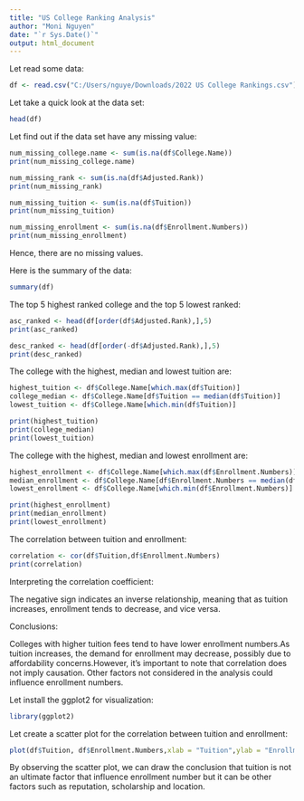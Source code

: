 ```yaml
---
title: "US College Ranking Analysis"
author: "Moni Nguyen"
date: "`r Sys.Date()`"
output: html_document
---
```


Let read some data:

```r
df <- read.csv("C:/Users/nguye/Downloads/2022 US College Rankings.csv")
```

Let take a quick look at the data set:

```r
head(df)
```

Let find out if the data set have any missing value:

```r
num_missing_college.name <- sum(is.na(df$College.Name))
print(num_missing_college.name)

num_missing_rank <- sum(is.na(df$Adjusted.Rank))
print(num_missing_rank)

num_missing_tuition <- sum(is.na(df$Tuition))
print(num_missing_tuition)

num_missing_enrollment <- sum(is.na(df$Enrollment.Numbers))
print(num_missing_enrollment)
```

Hence, there are no missing values.

Here is the summary of the data:

```r
summary(df)
```

The top 5 highest ranked college and the top 5 lowest ranked:
```r
asc_ranked <- head(df[order(df$Adjusted.Rank),],5)
print(asc_ranked)

desc_ranked <- head(df[order(-df$Adjusted.Rank),],5)
print(desc_ranked)
```


The college with the highest, median and lowest tuition are:

```r
highest_tuition <- df$College.Name[which.max(df$Tuition)]
college_median <- df$College.Name[df$Tuition == median(df$Tuition)]
lowest_tuition <- df$College.Name[which.min(df$Tuition)]

print(highest_tuition)
print(college_median)
print(lowest_tuition)
```

The college with the highest, median and lowest enrollment are:
```r
highest_enrollment <- df$College.Name[which.max(df$Enrollment.Numbers)]
median_enrollment <- df$College.Name[df$Enrollment.Numbers == median(df$Enrollment.Numbers)]
lowest_enrollment <- df$College.Name[which.min(df$Enrollment.Numbers)]

print(highest_enrollment)
print(median_enrollment)
print(lowest_enrollment)
```

The correlation between tuition and enrollment:

```r
correlation <- cor(df$Tuition,df$Enrollment.Numbers)
print(correlation)
```
Interpreting the correlation coefficient:

The negative sign indicates an inverse relationship, meaning that as tuition increases, enrollment tends to decrease, and vice versa.

Conclusions:

Colleges with higher tuition fees tend to have lower enrollment numbers.As tuition increases, the demand for enrollment may decrease, possibly due to affordability concerns.However, it's important to note that correlation does not imply causation. Other factors not considered in the analysis could influence enrollment numbers.

Let install the ggplot2 for visualization:

```r
library(ggplot2)
```

Let create a scatter plot for the correlation between tuition and enrollment:

```r
plot(df$Tuition, df$Enrollment.Numbers,xlab = "Tuition",ylab = "Enrollment",main = "Tuition vs. Enrollment")
```

By observing the scatter plot, we can draw the conclusion that tuition is not an ultimate factor that influence enrollment number but it can be other factors such as reputation, scholarship and location.


